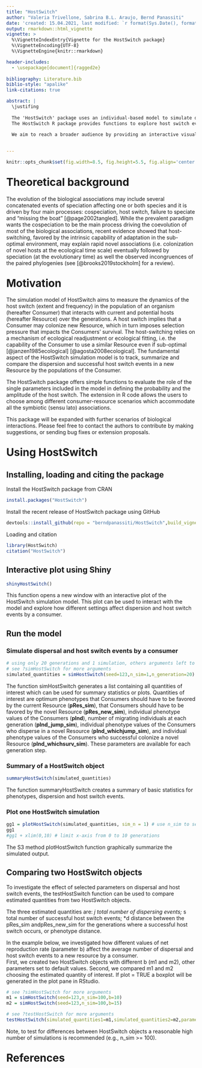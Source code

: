 ```yaml
---
title: "HostSwitch"
author: "Valeria Trivellone, Sabrina B.L. Araujo, Bernd Panassiti"
date: 'created: 15.04.2021, last modified: `r format(Sys.Date(), format="%d.%m.%Y")`'
output: rmarkdown::html_vignette
vignette: >
  %\VignetteIndexEntry{Vignette for the HostSwitch package}
  %\VignetteEncoding{UTF-8}
  %\VignetteEngine{knitr::rmarkdown}

header-includes:
  - \usepackage[document]{ragged2e}
  
bibliography: Literature.bib
biblio-style: "apalike"
link-citations: true

abstract: |
  \justifing
  
  The 'HostSwitch' package uses an individual-based model to simulate dispersion and host switch events by a consumer. As a consequence to the adaptation to a new resource, the consumer may expand its host range. 
  The HostSwitch R package provides functions to explore host switch events on a novel resource over the time. Based on the Individual-Based Model (IBM) published in Araujo et al. [-@Araujo_2015], the main function of this R package simulates the colonization dynamics of consumers over resources that are randomly offered. The HostSwitch package was implemented by including all functionalities in the original IBM model as well as numerous additions, such as comparison and evaluation of simulations with several customized parameter options and an in-depth description of the parameters in an ecological context.
  
  We aim to reach a broader audience by providing an interactive visualization of the model and linking the theoretical model to real world scenarios. The dataset ("data$parli") provided with  the present package provide a useful series of example with some parameters retrived from the literature.\n\n\n
  

---
```


<style type="text/css">
h1  {
  margin-top: 1em;
}
h1.title {
  font-size: 38px;
  color: DarkBlue;
  text-align: center;
}

h4.author { /* Header 4 - and the author and data headers use this too  */
    font-size: 18px;
  font-family: "Times New Roman", Times, serif;
  color: Black;
  text-align: center;
}
h4.date { /* Header 4 - and the author and data headers use this too  */
  font-size: 18px;
  font-family: "Times New Roman", Times, serif;
  color: Black;
  text-align: center;
}
</style>




```r
knitr::opts_chunk$set(fig.width=8.5, fig.height=5.5, fig.align='center', warning=FALSE, message=FALSE, cache = T)
```


# Theoretical background

The evolution of the biological associations may include several concatenated events of speciation affecting one or both species and it is driven by four main processes: cospeciation, host switch, failure to speciate and "missing the boat" [@page2002tangled]. While the prevalent paradigm wants the cospeciation to be the main process driving the coevolution of most of the biological associations, recent evidence showed that host-switching, favored by the intrinsic capability of adaptation in the sub-optimal environment, may explain rapid novel associations (i.e. colonization of novel hosts at the ecological time scale) eventually followed by speciation (at the evolutionary time) as well the observed incongruences of the paired phylogenies (see [@brooks2019stockholm] for a review).


# Motivation 

The simulation model of HostSwitch aims to measure the dynamics of the host switch (extent and frequency) in the population of an organism (hereafter Consumer) that interacts with current and potential hosts (hereafter Resource) over the generations. A host switch implies that a Consumer may colonize new Resource, which in turn imposes selection pressure that impacts the Consumers' survival. The host-switching relies on a mechanism of ecological readjustment or ecological fitting, i.e. the capability of the Consumer to use a similar Resource even if sub-optimal [@janzen1985ecological] [@agosta2008ecological]. The fundamental aspect of the HostSwitch simulation model is to track, summarize and compare the dispersion and successful host switch events in a new Resource by the populations of the Consumer.

The HostSwitch package offers simple functions to evaluate the role of the single parameters included in the model in defining the probability and the amplitude of the host switch. The extension in R code allows the users to choose among different consumer-resource scenarios which accommodate all the symbiotic (sensu lato) associations.

This package will be expanded with further scenarios of biological interactions. Please feel free to contact the authors to contribute by making suggestions, or sending bug fixes or extension proposals. 



# Using HostSwitch

## Installing, loading and citing the package

Install the  HostSwitch package from CRAN

```r
install.packages("HostSwitch")
```



Install the recent release of HostSwitch package using GitHub

```r
devtools::install_github(repo = "berndpanassiti/HostSwitch",build_vignettes = TRUE)
```

Loading and citation

```r
library(HostSwitch)
citation("HostSwitch")
```


## Interactive plot using Shiny
```r
shinyHostSwitch()
```

This function opens a new window with an interactive plot of the HostSwitch simulation model. This plot can be used to interact with the model and explore how different settings affect dispersion and host switch events by a consumer.

## Run the model
### Simulate dispersal and host switch events by a consumer
```r
# using only 20 generations and 1 simulation, others arguments left to default values
# see ?simHostSwitch for more arguments
simulated_quantities = simHostSwitch(seed=123,n_sim=1,n_generation=20) 
```

The function simHostSwitch generates a list containing all quantities of interest which can be used for summary statistics or plots. Quantities of interest are optimum phenotypes that Consumers should have to be favored by the current Resource (**pRes_sim**), that Consumers should have to be favored by the novel Resource (**pRes_new_sim**), individual phenotype values of the Consumers (**pInd**), number of migrating individuals at each generation (**pInd_jump_sim**), individual phenotype values of the Consumers who disperse in a novel Resource (**pInd_whichjump_sim**), and individual phenotype values of the Consumers who successful colonize a novel Resource (**pInd_whichsurv_sim**). These parameters are available for each generation step.


### Summary of a HostSwitch object
```r
summaryHostSwitch(simulated_quantities) 
```

The function summaryHostSwitch creates a summary of basic statistics for phenotypes, dispersion and host switch events. 

### Plot one HostSwitch simulation
```r
gg1 = plotHostSwitch(simulated_quantities, sim_n = 1) # use n_sim to select a specific simulation
gg1
#gg1 + xlim(0,10) # limit x-axis from 0 to 10 generations
```
The S3 method plotHostSwitch function graphically summarize the simulated output.

## Comparing two HostSwitch objects

To investigate the effect of selected parameters on dispersal and host switch events, the testHostSwitch function can be used to compare estimated quantities from two HostSwitch objects.

The three estimated quantities are: 
*j total number of dispersing events;
*s total number of successful host switch events;
*d distance between the pRes_sim andpRes_new_sim for the generations where a successful host switch occurs, or phenotype distance.

In the example below, we investigated how different values of net reproduction rate (parameter b) affect the average number of dispersal and host switch events to a new resource by a consumer.  
First, we created two HostSwitch objects with different b (m1 and m2), other parameters set to default values. Second, we compared m1 and m2 choosing the estimated quantity of interest. If plot = TRUE a boxplot will be generated in the plot pane in RStudio.
```r
# see ?simHostSwitch for more arguments
m1 = simHostSwitch(seed=123,n_sim=100,b=10) 
m2 = simHostSwitch(seed=123,n_sim=100,b=15) 

# see ?testHostSwitch for more arguments
testHostSwitch(simulated_quantities1=m1,simulated_quantities2=m2,parameter="j",test="t",plot=FALSE)
```
Note, to test for differences between HostSwitch objects a reasonable high number of simulations is recommended (e.g., n_sim >= 100).

# References
